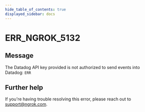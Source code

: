 ```yaml
---
hide_table_of_contents: true
displayed_sidebar: docs
---
```



# ERR_NGROK_5132

## Message

The Datadog API key provided is not authorized to send events into Datadog: `ERR`

<ErrorDetails error="err_ngrok_5132" />

## Further help

If you're having trouble resolving this error, please reach out to [support@ngrok.com](mailto:support@ngrok.com?subject=Help%20with%20ERR_NGROK_5132).
